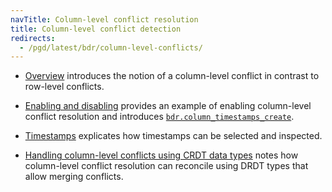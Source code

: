 ```yaml
---
navTitle: Column-level conflict resolution
title: Column-level conflict detection
redirects:
  - /pgd/latest/bdr/column-level-conflicts/
---
```



* [Overview](01_overview_clcd) introduces the notion of a column-level conflict in contrast to row-level conflicts.

* [Enabling and disabling](02_enabling_disabling) provides an example of enabling column-level conflict resolution and introduces [`bdr.column_timestamps_create`](02_enabling_disabling/#bdrcolumn_timestamps_create).

* [Timestamps](04_timestamps) explicates how timestamps can be selected and inspected.

* [Handling column-level conflicts using CRDT data types](05_clc_crdt) notes how column-level conflict resolution can reconcile using DRDT types that allow merging conflicts.
